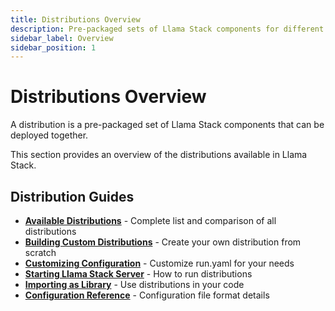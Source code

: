 ```yaml
---
title: Distributions Overview
description: Pre-packaged sets of Llama Stack components for different deployment scenarios
sidebar_label: Overview
sidebar_position: 1
---
```


# Distributions Overview

A distribution is a pre-packaged set of Llama Stack components that can be deployed together.

This section provides an overview of the distributions available in Llama Stack.

## Distribution Guides

- **[Available Distributions](./list_of_distributions.mdx)** - Complete list and comparison of all distributions
- **[Building Custom Distributions](./building_distro.mdx)** - Create your own distribution from scratch
- **[Customizing Configuration](./customizing_run_yaml.mdx)** - Customize run.yaml for your needs
- **[Starting Llama Stack Server](./starting_llama_stack_server.mdx)** - How to run distributions
- **[Importing as Library](./importing_as_library.mdx)** - Use distributions in your code
- **[Configuration Reference](./configuration.mdx)** - Configuration file format details

